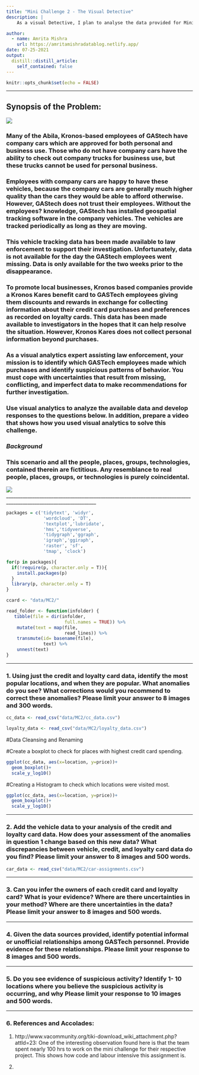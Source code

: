 ```yaml
---
title: "Mini Challenge 2 - The Visual Detective"
description: |
    As a visual Detective, I plan to analyse the data provided for Mini-Challenge 2 and uncover some deep mysteries around the suspicious activity of the credit cards held by the GAStech employees. Join me in the hunt!

author:
  - name: Amrita Mishra
    url: https://amritamishradatablog.netlify.app/
date: 07-25-2021
output:
  distill::distill_article:
    self_contained: false
---
```



```r
knitr::opts_chunk$set(echo = FALSE)
```
____________________________________________________________________________________________________________________
## Synopsis of the Problem:

![](IMG/MC2.png)

### Many of the Abila, Kronos-based employees of GAStech have company cars which are approved for both personal and business use. Those who do not have company cars have the ability to check out company trucks for business use, but these trucks cannot be used for personal business.
   
### Employees with company cars are happy to have these vehicles, because the company cars are generally much higher quality than the cars they would be able to afford otherwise. However, GAStech does not trust their employees. Without the employees? knowledge, GAStech has installed geospatial tracking software in the company vehicles. The vehicles are tracked periodically as long as they are moving.
    
### This vehicle tracking data has been made available to law enforcement to support their investigation. Unfortunately, data is not available for the day the GAStech employees went missing. Data is only available for the two weeks prior to the disappearance.

### To promote local businesses, Kronos based companies provide a Kronos Kares benefit card to GASTech employees giving them discounts and rewards in exchange for collecting information about their credit card purchases and preferences as recorded on loyalty cards. This data has been made available to investigators in the hopes that it can help resolve the situation. However, Kronos Kares does not collect personal information beyond purchases.

### As a visual analytics expert assisting law enforcement, your mission is to identify which GASTech employees made which purchases and identify suspicious patterns of behavior. You must cope with uncertainties that result from missing, conflicting, and imperfect data to make recommendations for further investigation.

### Use visual analytics to analyze the available data and develop responses to the questions below. In addition, prepare a video that shows how you used visual analytics to solve this challenge. 
    
### *Background*
### This scenario and all the people, places, groups, technologies, contained therein are fictitious. Any resemblance to real people, places, groups, or technologies is purely coincidental.

![](IMG/MC1.jpg)
____________________________________________________________________________________________________________________

```r
packages = c('tidytext', 'widyr',
              'wordcloud', 'DT',
              'textplot','lubridate',
              'hms','tidyverse',
              'tidygraph','ggraph',
              'igraph','ggiraph',
              'raster', 'sf',
              'tmap', 'clock')

for(p in packages){
  if(!require(p, character.only = T)){
    install.packages(p)
  }
  library(p, character.only = T)
}
```

```r
ccard <- "data/MC2/"
```

```r
read_folder <- function(infolder) {
   tibble(file = dir(infolder,
                      full.names = TRUE)) %>%
    mutate(text = map(file,
                      read_lines)) %>%
    transmute(id= basename(file),
              text) %>%
    unnest(text)
}
```
____________________________________________________________________________________________________________________
### 1. Using just the credit and loyalty card data, identify the most popular locations, and when they are popular. What anomalies do you see? What corrections would you recommend to correct these anomalies? Please limit your answer to 8 images and 300 words.

```r
cc_data <- read_csv("data/MC2/cc_data.csv")
```
```r
loyalty_data <- read_csv("data/MC2/loyalty_data.csv")
```
#Data Cleansing and Renaming

#Create a boxplot to check for places with highest credit card spending.

```r
ggplot(cc_data, aes(x=location, y=price))+
  geom_boxplot()+
  scale_y_log10()
```
#Creating a Histogram to check which locations were visited most.

```r
ggplot(cc_data, aes(x=location, y=price))+
  geom_boxplot()+
  scale_y_log10()
```


____________________________________________________________________________________________________________________
### 2. Add the vehicle data to your analysis of the credit and loyalty card data. How does your assessment of the anomalies in question 1 change based on this new data? What discrepancies between vehicle, credit, and loyalty card data do you find? Please limit your answer to 8 images and 500 words.

```r
car_data <- read_csv("data/MC2/car-assignments.csv")
```

________________________________________________________________________________________________________________
### 3. Can you infer the owners of each credit card and loyalty card? What is your evidence? Where are there uncertainties in your method? Where are there uncertainties in the data? Please limit your answer to 8 images and 500 words.


____________________________________________________________________________________________________________________
### 4. Given the data sources provided, identify potential informal or unofficial relationships among GASTech personnel. Provide evidence for these relationships. Please limit your response to 8 images and 500 words.


____________________________________________________________________________________________________________________
### 5. Do you see evidence of suspicious activity? Identify 1- 10 locations where you believe the suspicious activity is occurring, and why Please limit your response to 10 images and 500 words.



____________________________________________________________________________________________________________________
### 6. References and Accolades:
1. http://www.vacommunity.org/tiki-download_wiki_attachment.php?attId=23: 
One of the interesting observation found here is that the team spent nearly 100 hrs to work on the mini challenge for their respective project. This shows how code and labour intensive this assignment is.

2. 





